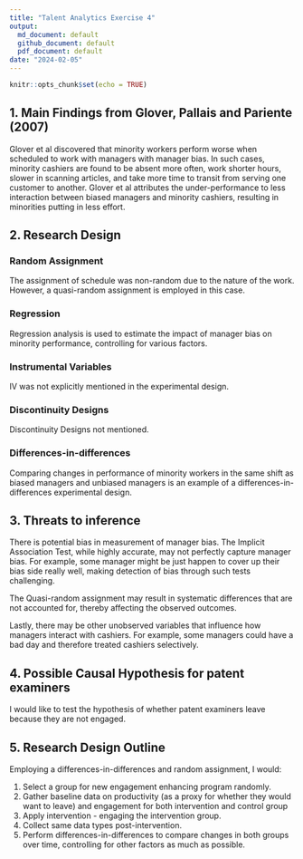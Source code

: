 ```yaml
---
title: "Talent Analytics Exercise 4"
output: 
  md_document: default
  github_document: default
  pdf_document: default
date: "2024-02-05"
---
```


```r
knitr::opts_chunk$set(echo = TRUE)
```

## 1. Main Findings from Glover, Pallais and Pariente (2007)

Glover et al discovered that minority workers perform worse when scheduled to work with managers with manager bias. In such cases, minority cashiers are found to be absent more often, work shorter hours, slower in scanning articles, and take more time to transit from serving one customer to another. Glover et al attributes the under-performance to less interaction between biased managers and minority cashiers, resulting in minorities putting in less effort. 

## 2. Research Design

### Random Assignment
The assignment of schedule was non-random due to the nature of the work. However, a quasi-random assignment is employed in this case.

### Regression
Regression analysis is used to estimate the impact of manager bias on minority performance, controlling for various factors.

### Instrumental Variables
IV was not explicitly mentioned in the experimental design.

### Discontinuity Designs
Discontinuity Designs not mentioned.

### Differences-in-differences
Comparing changes in performance of minority workers in the same shift as biased managers and unbiased managers is an example of a differences-in-differences experimental design. 

## 3. Threats to inference
There is potential bias in measurement of manager bias. The Implicit Association Test, while highly accurate, may not perfectly capture manager bias. For example, some manager might be just happen to cover up their bias side really well, making detection of bias through such tests challenging. 

The Quasi-random assignment may result in systematic differences that are not accounted for, thereby affecting the observed outcomes.

Lastly, there may be other unobserved variables that influence how managers interact with cashiers. For example, some managers could have a bad day and therefore treated cashiers selectively.  

## 4. Possible Causal Hypothesis for patent examiners
I would like to test the hypothesis of whether patent examiners leave because they are not engaged. 

## 5. Research Design Outline
Employing a differences-in-differences and random assignment, I would:

  1. Select a group for new engagement enhancing program randomly.
  2. Gather baseline data on productivity (as a proxy for whether they would want to leave) and engagement for both intervention and control group
  3. Apply intervention - engaging the intervention group. 
  4. Collect same data types post-intervention. 
  5. Perform differences-in-differences to compare changes in both groups over time, controlling for other factors as much as possible.  
